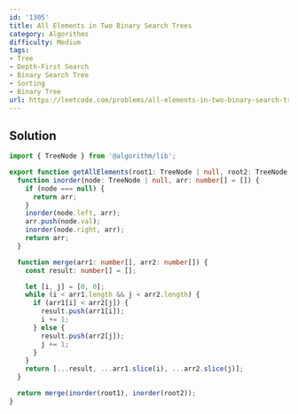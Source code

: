 ```yaml
---
id: '1305'
title: All Elements in Two Binary Search Trees
category: Algorithms
difficulty: Medium
tags:
- Tree
- Depth-First Search
- Binary Search Tree
- Sorting
- Binary Tree
url: https://leetcode.com/problems/all-elements-in-two-binary-search-trees
---
```


## Solution

```typescript filename="solution.ts" copy
import { TreeNode } from '@algorithm/lib';

export function getAllElements(root1: TreeNode | null, root2: TreeNode | null): number[] {
  function inorder(node: TreeNode | null, arr: number[] = []) {
    if (node === null) {
      return arr;
    }
    inorder(node.left, arr);
    arr.push(node.val);
    inorder(node.right, arr);
    return arr;
  }

  function merge(arr1: number[], arr2: number[]) {
    const result: number[] = [];

    let [i, j] = [0, 0];
    while (i < arr1.length && j < arr2.length) {
      if (arr1[i] < arr2[j]) {
        result.push(arr1[i]);
        i += 1;
      } else {
        result.push(arr2[j]);
        j += 1;
      }
    }
    return [...result, ...arr1.slice(i), ...arr2.slice(j)];
  }

  return merge(inorder(root1), inorder(root2));
}
```

